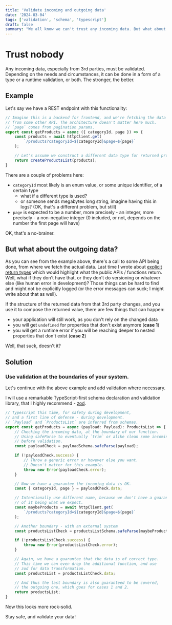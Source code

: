 ```yaml
---
title: 'Validate incoming and outgoing data'
date: '2024-03-04'
tags: ['validation', 'schema', 'typescript']
draft: false
summary: "We all know we can't trust any incoming data. But what about the data we send back?"
---
```


# Trust nobody

Any incoming data, especially from 3rd parties, must be validated. Depending on the needs and circumstances, it can be
done in a form of a type or a runtime validation, or both. The stronger, the better.

## Example

Let's say we have a REST endpoint with this functionality:

```javascript
// Imagine this is a backend for frontend, and we're fetching the data
// from some other API. The architecture doesn't matter here much.
// `page` comes from pagination params.
export const getProducts = async ({ categoryId, page }) => {
    const products = await httpClient.get(
        `/products?categoryId=${categoryId}&page=${page}`
    );

    // Let's assume we construct a different data type for returned products
    return createProductsList(products);
}
```

There are a couple of problems here:
 - `categoryId` most likely is an enum value, or some unique identifier, of a certain type
    - what if a different type is used?
    - or someone sends megabytes long string, imagine having this in logs? (OK, that's a different problem, but still)
 - `page` is expected to be a number, more precisely - an integer, more precisely - a non-negative integer (0 included, or
    not, depends on the number the first page will have)

OK, that's a no-brainer.

## But what about the outgoing data?

As you can see from the example above, there's a call to some API being done, from where we fetch the actual data.
Last time I wrote about [explicit return types](explicit-return-types) which would highlight what the public APIs / functions
return. Well, what if they don't have that, or they don't do versioning or whatever else (like human error in development)?
Those things can be hard to find and might not be explicitly logged (or the error messages can suck; I might write about
that as well).

If the structure of the returned data from that 3rd party changes, and you use it to compose the returned value, there
are few things that can happen:
 - your application will still work, as you don't rely on the changed data
 - you will get `undefined` for properties that don't exist anymore (**case 1**)
 - you will get a runtime error if you will be reaching deeper to nested properties that don't exist (**case 2**)

Well, that suck, doesn't it?

## Solution

### Use validation at the boundaries of your system.

Let's continue with the above example and add validation where necessary.

I will use a remarkable TypeScript-first schema declaration and validation library, that I highly recommend - [zod](https://zod.dev).

```typescript
// Typescript this time, for safety during development,
// and a first line of defense - during development.
// `Payload` and `ProductsList` are inferred from schemas.
export const getProducts = async (payload: Payload): ProductsList => {
    // Checking the incoming data, at the boundary of our function.
    // Using safeParse to eventually `trim` or alike clean some incoming data
    // before validation.
    const payloadCheck = payloadSchema.safeParse(payload);

    if (!payloadCheck.success) {
        // Throw a generic error or however else you want.
        // Doesn't matter for this example.
        throw new Error(payloadCheck.error);
    }

    // Now we have a guarantee the incoming data is OK.
    const { categoryId, page } = payloadCheck.data;

    // Intentionally use different name, because we don't have a guarantee
    // of it being what we expect.
    const maybeProducts = await httpClient.get(
        `/products?categoryId=${categoryId}&page=${page}`
    );

    // Another boundary - with an external system
    const productsListCheck = productsListSchema.safeParse(maybeProducts);

    if (!productsListCheck.success) {
        throw new Error(productsListCheck.error);
    }

    // Again, we have a guarantee that the data is of correct type.
    // This time we can even drop the additional function, and use
    // zod for data transformation.
    const productsList = productsListCheck.data;

    // And thus the last boundary is also guaranteed to be covered,
    // the outgoing one, which goes for cases 1 and 2.
    return productsList;
}
```

Now this looks more rock-solid.

Stay safe, and validate your data!
